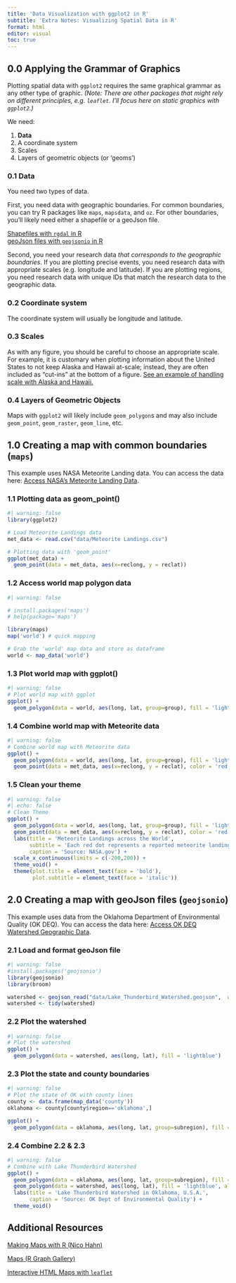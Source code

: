 ```yaml
---
title: 'Data Visualization with ggplot2 in R'
subtitle: 'Extra Notes: Visualizing Spatial Data in R'
format: html 
editor: visual
toc: true
---
```


## 0.0 Applying the Grammar of Graphics

Plotting spatial data with `ggplot2` requires the same graphical grammar as any other type of graphic. *(Note: There are other packages that might rely on different principles, e.g. `leaflet`. I'll focus here on static graphics with `ggplot2`.)*

We need:

1.  **Data**
2.  A coordinate system
3.  Scales
4.  Layers of geometric objects (or 'geoms')

### 0.1 Data

You need two types of data.

First, you need data with geographic boundaries. For common boundaries, you can try R packages like `maps`, `mapsdata`, and `oz`. For other boundaries, you'll likely need either a shapefile or a geoJson file.

[Shapefiles with `rgdal` in R](https://r-graph-gallery.com/168-load-a-shape-file-into-r.html)<br /> [geoJson files with `geojsonio` in R](https://r-graph-gallery.com/325-background-map-from-geojson-format-in-r.html)

Second, you need your research data *that corresponds to the geographic boundaries*. If you are plotting precise events, you need research data with appropriate scales (e.g. longitude and latitude). If you are plotting regions, you need research data with unique IDs that match the research data to the geographic data.

### 0.2 Coordinate system

The coordinate system will usually be longitude and latitude.

### 0.3 Scales

As with any figure, you should be careful to choose an appropriate scale. For example, it is customary when plotting information about the United States to not keep Alaska and Hawaii at-scale; instead, they are often included as "cut-ins" at the bottom of a figure. [See an example of handling scale with Alaska and Hawaii.](https://rpubs.com/technocrat/thematic-alaska-hawaii)

### 0.4 Layers of Geometric Objects

Maps with `ggplot2` will likely include `geom_polygon`s and may also include `geom_point`, `geom_raster`, `geom_line`, etc.

## 1.0 Creating a map with common boundaries (`maps`)

This example uses NASA Meteorite Landing data. You can access the data here: [Access NASA's Meteorite Landing Data](https://data.nasa.gov/Space-Science/Meteorite-Landings/gh4g-9sfh).

### 1.1 Plotting data as geom_point()

```r
#| warning: false
library(ggplot2)

# Load Meteorite Landings data
met_data <- read.csv("data/Meteorite Landings.csv")

# Plotting data with 'geom_point'
ggplot(met_data) +
  geom_point(data = met_data, aes(x=reclong, y = reclat))
```

### 1.2 Access world map polygon data

```r
#| warning: false

# install.packages('maps')
# help(package='maps')

library(maps)
map('world') # quick mapping

# Grab the 'world' map data and store as dataframe
world <- map_data('world')
```

### 1.3 Plot world map with ggplot()

```r
#| warning: false
# Plot world map with ggplot
ggplot() + 
  geom_polygon(data = world, aes(long, lat, group=group), fill = 'lightgrey')
```

### 1.4 Combine world map with Meteorite data

```r
#| warning: false
# Combine world map with Meteorite data
ggplot() + 
  geom_polygon(data = world, aes(long, lat, group=group), fill = 'lightgrey')+
  geom_point(data = met_data, aes(x=reclong, y = reclat), color = 'red',size=.25)
```

### 1.5 Clean your theme

```r
#| warning: false
#| echo: false
# Clean Theme
ggplot() + 
  geom_polygon(data = world, aes(long, lat, group=group), fill = 'lightgrey')+
  geom_point(data = met_data, aes(x=reclong, y = reclat), color = 'red',size=.25) + 
  labs(title = 'Meteorite Landings across the World', 
       subtitle = 'Each red dot represents a reported meteorite landing',
       caption = 'Source: NASA.gov') + 
  scale_x_continuous(limits = c(-200,200)) + 
  theme_void() + 
  theme(plot.title = element_text(face = 'bold'), 
        plot.subtitle = element_text(face = 'italic'))
```

## 2.0 Creating a map with geoJson files (`geojsonio`)

This example uses data from the Oklahoma Department of Environmental Quality (OK DEQ). You can access the data here: [Access OK DEQ Watershed Geographic Data](https://gisdata-deq.opendata.arcgis.com/datasets/DEQ::waterweb-lake-thunderbird-watershed/about).

### 2.1 Load and format geoJson file

```r
#| warning: false
#install.packages('geojsonio')
library(geojsonio)
library(broom)

watershed <- geojson_read("data/Lake_Thunderbird_Watershed.geojson",  what = "sp")
watershed <- tidy(watershed)
```

### 2.2 Plot the watershed

```r
#| warning: false
# Plot the watershed
ggplot() + 
  geom_polygon(data = watershed, aes(long, lat), fill = 'lightblue')
```

### 2.3 Plot the state and county boundaries

```r
#| warning: false
# Plot the state of OK with county lines
county <- data.frame(map_data('county'))
oklahoma <- county[county$region=='oklahoma',]

ggplot() + 
  geom_polygon(data = oklahoma, aes(long, lat, group=subregion), fill = 'white', color = 'black')
```

### 2.4 Combine 2.2 & 2.3

```r
#| warning: false
# Combine with Lake Thunderbird Watershed
ggplot() + 
  geom_polygon(data = oklahoma, aes(long, lat, group=subregion), fill = 'white', color = 'black') + 
  geom_polygon(data = watershed, aes(long, lat), fill = 'lightblue', alpha =.5) + 
  labs(title = 'Lake Thunderbird Watershed in Oklahoma, U.S.A.', 
       caption = 'Source: OK Dept of Environmental Quality') + 
  theme_void() 
```

## Additional Resources

[Making Maps with R (Nico Hahn)](https://bookdown.org/nicohahn/making_maps_with_r5/docs/introduction.html)

[Maps (R Graph Gallery)](https://r-graph-gallery.com/map.html)

[Interactive HTML Maps with `leaflet`](https://rstudio.github.io/leaflet/)
